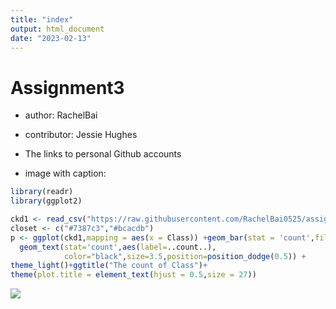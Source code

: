 ```yaml
---
title: "index"
output: html_document
date: "2023-02-13"
---
```


# Assignment3

- author: RachelBai

- contributor: Jessie Hughes

- The links to personal Github accounts

- image with caption:

```r
library(readr)
library(ggplot2)

ckd1 <- read_csv("https://raw.githubusercontent.com/RachelBai0525/assignment-3-zb93/main/ckd1.csv")
closet <- c("#7387c3","#bcacdb")
p <- ggplot(ckd1,mapping = aes(x = Class)) +geom_bar(stat = 'count',fill = closet,width = 0.6)+
  geom_text(stat='count',aes(label=..count..),
            color="black",size=3.5,position=position_dodge(0.5)) +
theme_light()+ggtitle("The count of Class")+
theme(plot.title = element_text(hjust = 0.5,size = 27))
```

![](index_files/figure-html/unnamed-chunk-11-1.png)


